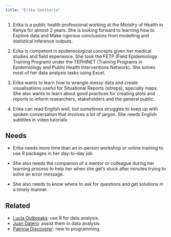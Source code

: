 ```yaml
---
title: "Erika Sanitaria"
---
```


1.  Erika is a public health professional working at the Ministry of Health in Kenya for almost 2 years. She is looking forward to learning how to Explore data and Make rigorous conclusions from modelling and statistical inference outputs.

2.  Erika is competent in epidemiological concepts given her medical studies and field experience. She took the FETP (Field Epidemiology Training Program) under the TEPHINET (Training Programs in Epidemiology and Public Health Interventions Network). She solves most of her data analysis tasks using Excel. 

3.  Erika wants to learn how to wrangle messy data and create visualisations useful for Situational Reports (sitreps), specially maps. She also wants to learn about good practices for creating plots and reports to inform researchers, stakeholders and the general public.

4.  Erika can read English well, but sometimes struggles to keep up with spoken conversation that involves a lot of jargon. She needs English subtitles in video tutorials. 

## Needs

- Erika needs more time than an in-person workshop or online training to use R packages in her day-to-day job. 

- She also needs the companion of a mentor or colleague during her learning process to help her when she get's stuck after minutes trying to solve an error message. 

- She also needs to know where to ask for questions and get solutions in a timely manner. 

## Related

-   [Lucia Outbreaks](lucia-outbreaks.qmd): use R for data analysis.
-   [Juan Datero](juan-datero.qmd): assist them in data analysis.
-   [Patricia Discoverer](patricia-discoverer.qmd): new to programming.
